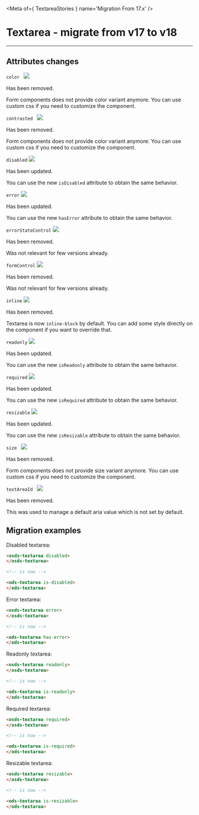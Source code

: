 
<Meta of={ TextareaStories } name='Migration From 17.x' />

# Textarea - migrate from v17 to v18
----

## Attributes changes

`color ` <img src="https://img.shields.io/badge/removed-FF0000" />

Has been removed.

Form components does not provide color variant anymore.
You can use custom css if you need to customize the component.

`contrasted ` <img src="https://img.shields.io/badge/removed-FF0000" />

Has been removed.

Form components does not provide color variant anymore.
You can use custom css if you need to customize the component.

`disabled` <img src="https://img.shields.io/badge/updated-00FFFF" />

Has been updated.

You can use the new `isDisabled` attribute to obtain the same behavior.

`error` <img src="https://img.shields.io/badge/updated-00FFFF" />

Has been updated.

You can use the new `hasError` attribute to obtain the same behavior.

`errorStateControl` <img src="https://img.shields.io/badge/removed-FF0000" />

Has been removed.

Was not relevant for few versions already.

`formControl` <img src="https://img.shields.io/badge/removed-FF0000" />

Has been removed.

Was not relevant for few versions already.

`inline` <img src="https://img.shields.io/badge/removed-FF0000" />

Has been removed.

Textarea is now `inline-block` by default.
You can add some style directly on the component if you want to override that.

`readonly` <img src="https://img.shields.io/badge/updated-00FFFF" />

Has been updated.

You can use the new `isReadonly` attribute to obtain the same behavior.

`required` <img src="https://img.shields.io/badge/updated-00FFFF" />

Has been updated.

You can use the new `isRequired` attribute to obtain the same behavior.

`resizable` <img src="https://img.shields.io/badge/updated-00FFFF" />

Has been updated.

You can use the new `isResizable` attribute to obtain the same behavior.

`size ` <img src="https://img.shields.io/badge/removed-FF0000" />

Has been removed.

Form components does not provide size variant anymore.
You can use custom css if you need to customize the component.

`textAreaId ` <img src="https://img.shields.io/badge/removed-FF0000" />

Has been removed.

This was used to manage a default aria value which is not set by default.

## Migration examples

Disabled textarea:
```html
<osds-textarea disabled>
</osds-textarea>

<!-- is now -->

<ods-textarea is-disabled>
</ods-textarea>
```

Error textarea:
```html
<osds-textarea error>
</osds-textarea>

<!-- is now -->

<ods-textarea has-error>
</ods-textarea>
```

Readonly textarea:
```html
<osds-textarea readonly>
</osds-textarea>

<!-- is now -->

<ods-textarea is-readonly>
</ods-textarea>
```

Required textarea:
```html
<osds-textarea required>
</osds-textarea>

<!-- is now -->

<ods-textarea is-required>
</ods-textarea>
```

Resizable textarea:
```html
<osds-textarea resizable>
</osds-textarea>

<!-- is now -->

<ods-textarea is-resizable>
</ods-textarea>
```
